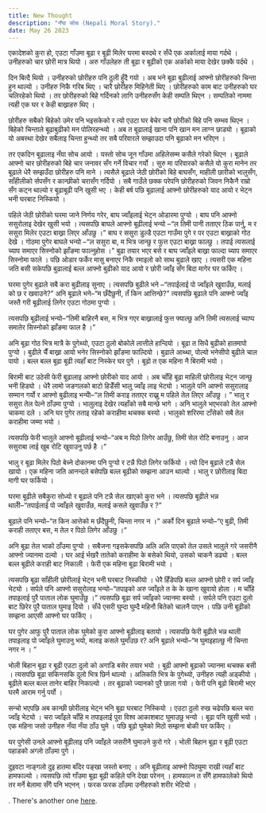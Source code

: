 ```yaml
---
title: New Thought
description: "नँया सोच (Nepali Moral Story)."
date: May 26 2023
---
```



एकादेशको कुरा हो, एउटा गाँउमा बूढा र बूढी मिलेर घरमा बस्दथे र सँधै एक अर्कालाई माया गर्दथे । उनीहरुको चार छोरी मात्र थियो । अरु गाँउलेहरु ती बूढा र बूढीको एक अर्काको माया देखेर छक्कै पर्दथे ।

दिन बित्दै थियो । उनीहरुको छोरीहरु पनि ठुली हुँदै गयो । अब भने बूढा बुढीलाई आफ्नो छोरीहरुको चिन्ता हुन थाल्यो । उनीहरु निकै गरिब थिए । चारै छोरीहरु मिहिनेती थिए । छोरीहरुको काम बाट उनीहरुको घर चलिरहेको थियो । तर छोरीहरुको बिहे गर्दिनको लागि उनीहरुसँग केही सम्पति थिएन । सम्पतिको नाममा त्यही एक घर र केही बाख्राहरु थिए ।

छोरीहरु सबैको बिहेको उमेर पनि भइसकेको र त्यो एउटा घर बेचेर चारै छोरीको बिहे पनि सम्भव थिएन । बिहेको चिन्ताले बूढाबुढीको मन पोलिरहन्थ्यो । अब त बूढालाई खाना पनि खान मन लाग्न छाड्यो । बूढाको यो अबस्था देखेर सबैलाइ चिन्ता हुन्थ्यो तर सबै परिवारले सम्झाउदा पनि बूढाको मन भरिएन ।

तर एकदिन बूढालाइ नँया सोच आयो । यस्तो सोच जून गाँउमा अहिलेसम्म कसैले गरेको थिएन । बूढाले आफ्नो चार छोरीहरुको बिहे चार जनावर सँग गर्ने विचार गर्यो ।
सुरु मा परिवारको कसैले यो कुरा मानेन तर बूढाले धेरै सम्झउँदा छोरीहरु पनि माने ।
त्यसैले बूढाले जेठी छोरीको बिहे बाघसँग, माहीली छारीको भालुसँग, साँहीलीको र्सपसँग र कान्छीको चरासँग गर्दियो ।
सबै गाउँले छक्क परेपनि छोरीहरुको जिवन निकैनै राम्रो सँग कट्न थाल्यो र बूढाबूढी पनि खुसी भए ।
केही बर्ष पछि बूढालाई आफ्नो छोरीहरुको याद आयो र भेट्न भनी घरबाट निस्कियो ।

पहिले जेठी छोरीको घरमा जाने निर्णय गरेर, बाघ ज्वाँइलाई भेट्न ओडारमा पुग्यो । बाघ पनि आफ्नो ससुरोलाइ देखेर खुसी भयो ।
त्यसपछि बाघले आफ्नो बूढीलाई भन्यो –“ल तिमी पानी तताएर ठिक पार्नु, म र ससुरा मिलेर एउटा बाख्रा लिएर आँउछु ।” बाघ र ससुरा डुल्डै एउटा गाउँमा पुगे र पर एउटा बाख्राको गोठ देखे । गोठमा पुगेर बाघले भन्यो –“ल ससुरा बा, म भित्र जान्छु र फुत्त एउटा बाख्रा फाल्छु । तपाई त्यसलाई च्याप समाएर सिस्नोको झाँङमा फाल्नुहोस ।”
बुढा तयार भएर बसे र बाघ ज्वाँइले बाख्रा फाल्दा च्याप समाएर सिस्नोमा फाले । पछि ओडार फर्केर मासु बनाएर निकै रमाइलो को साथ बुढाले खाए । त्यसरी एक महिना जति बसी सकेपछि बुढालाई बल्ल आफ्नो बुढीको याद आयो र छोरी ज्वाँइ सँग बिदा मागेर घर फर्किए ।

घरमा पुगेर बुढाले सबै करा बुढीलाइ सुनाए । त्यसपछि बुढीले भने –“तपाईलाई पो ज्वाँइले खुवाउँछ, मलाई को छ र खवाउने?”
अनि बूढाले भने–“म छँदैछुनी, तँ किन आत्तिन्छे?”
त्यसपछि बूढाले पनि आफ्नो ज्वाँइ जस्तै गरी बूढीलाई लिगेर एउटा गोठमा पुग्यो ।

त्यसपछि बूढीलाई भन्यो–“तिमी बाहिरनै बस, म भित्र गएर बाख्रालाई फुत्त फ्याल्छु अनि तिमी त्यसलाई च्याप्प समातेर सिस्नोको झाँङमा फाल है ।”

अनि बूढा गोठ भित्र मात्रै के पुगेथ्यो, एउटा ठुलो बोकोले लात्तीले हान्दियो । बूढा त सिधै बुढीको हातमापो पुग्यो । बुढीले चैँ बाख्रा आयो भनेर सिस्नोको झाँङमा फाल्दियो । बुढाले आथ्था, पोल्यो भनेसीपो बुढीले चाल पायो । बल्ल बल्ल बूढा बूढी त्यहाँ बाट निस्केर घर पुगे । बूढो त एक महिना नै बिरामी भयो ।

बिरामी बाट उठेसी फेरी बूढालाइ आफ्नो छोरीको याद आयो । अब चाँहि बूढा माहिली छोरीलाइ भेट्न जान्छु भनी हिड्यो । धेरै लामो जङगलको बाटो हिडेँसी भालु ज्वाँइ लाइ भेट्यो ।
भालुले पनि आफ्नो ससुरालाइ सम्मान गर्यो र आफ्नो बुढीलाइ भन्योे–“ल तिमी कराइ तताएर राख्नु म पहिले तेल लिएर आँउछु । ” भालु र ससुरा तेल पेल्ने ठाँउमा पुग्यो । भालुलाइ देखेर त्यहाँको सबै मान्छे भागे । अनि भालुले भएभरको तेल आफ्नो चाकमा दले । अनि घर पुगेर तताइ रहेको कराहीमा थचक्क बस्यो । भालुको शरिरमा टाँसेको सबै तेल कराहीमा जम्मा भयो ।

त्यसपछि फेरी भालुले आफ्नो बूढीलाई भन्यो–“अब म पिठो लिगेर आउँछु, तिमी सेल रोटि बनाउनु । आज ससुराबा लाई खुब रोटि खुवाउनु पर्छ है ।”

भालु र बूढा मिलेर पिठो बेच्ने दोकानमा पनि पुग्यो र टन्नै पिठो लिगेर फर्कियो । त्यो दिन बूढाले टन्नै सेल खायो । एक महिना जति आनन्दले बसेपछि बल्ल बूढीको सम्झना आउन थाल्यो । भालु र छोरीलाइ बिदा मागी घर फर्कियो ।

घरमा बूढीले सबैकुरा सोध्यो र बूढाले पनि टन्नै सेल खाएको कुरा भने । त्यसपछि बूढीले भन्न थालीे–“तपाईलाई पो ज्वाँइले खुवाउँछ, मलाई कसले खुवाउँछ र ?”

बूढाले पनि भन्यो–“त किन आत्तेको म छँदैछुनी, चिन्ता नगर न ।”
अर्को दिन बूढाले भन्यो–“ए बुढी, तिमी कराही तताएर बस, म तेल र पिठो लिगेर आँउछु ।”

अनि बूढा तेल भाको ठाँउमा पुग्यो । सबैजना गइसकेसपछि अलि अलि पाएको तेल उसले भालुले गरे जसरीनै आफ्नो ज्यानमा दल्यो । घर आई र्भखरै तातेको कराहीमा के बसेको थियो, उसको चाकनै डढ्यो । बल्ल बल्ल बूढीले कराही बाट निकाली । फेरी एक महिना बूढा बिरामी भयो ।

त्यसपछि बूढा साँहीली छोरीलाई भेट्न भनी घरबाट निस्कीयो । धेरै हिँडेपछि बल्ल आफ्नो छोरी र सर्प ज्वाँइ भेट्यो । सर्पले पनि आफ्नो ससुरोलाइ भन्यो–“तपाइको अरु ज्वाँइले त के के खाना खुवायो होला । म चाँहि तपाइलाई पुरै पाताल लोक घुमाउँछु ।” त्यसपछि बूढा सर्प ज्वाँइको ज्यानमा बस्यो । सर्पले पनि एउटा दुलो बाट छिरेर पुरै पाताल घुमाइ दियो । सँधै एसरी घुम्दा घुम्दै महिनौ बितेको चालनै पाएन । पछि उनी बूढीको सम्झना आएसी आफ्नो घर फर्किए ।

घर पुगेर आफु पुरै पाताल लोक घुमेको कुरा आफ्नो बूढीलाइ बतायो । त्यसपछि फेरी बूढीले भन्न थाली तपाइलाइ पो ज्वाँइले घुमाउनु भयो, मलाइ कसले घुमाँउछ र?
अनि बूढाले भन्यो–“म घुमाइहाल्छु नी चिन्ता नगर न । ”

भोली बिहान बूढा र बूढी एउटा दुलो को अगाडि बसेर तयार भयो । बूढी आफ्नो बूढाको ज्यानमा थचक्क बसी । त्यसपछि बूढा सकिनसकि दुलो भित्र छिर्न थाल्यो । अलिकति भित्र के पुगेथ्यो, उनीहरु त्यही अड्कीयो । बूढीले बल्ल बल्ल तानेर बाहिर निकाल्यो । तर बूढाको ज्यानको पुरै छाला गयो । फेरी पनि बूढो बिरामी भएर घरमै आराम गर्नु पर्यो ।

सन्चो भएपछि अब कान्छी छोरीलाइ भेट्न भनि बूढा घरबाट निस्कियो । एउटा ठुलो रुख चढेपछि बल्ल चरा ज्वाँइ भेट्यो । चरा ज्वाँइले चाँहि म तपाइलाई पुरा विश्व आकाशबाट घुमाउछु भन्यो । बूढा पनि खुसी भयो । एक महिना जसो उनीहरु नँया नँया ठाँउ घुमे । पछि बूढो घुमेको मिठो सम्झना बोकी घर फर्किए ।

घर पुगेसी उनले आफ्नो बूढीलाइ पनि ज्वाँइले जसरीनै घुमाउने कुरो गरे । भोली बिहान बूढा र बूढी एउटा पहाडको अग्लो ठाँउमा पुगे ।

दुइवटा नाङ्गलो दुइ हातमा बाँदेर पङ्खा जस्तो बनाए । अनि बूढीलाइ आफ्नो पिठ्युमा राखी त्यहाँ बाट हामफाल्यो । त्यसपछि त्यो गाँउमा बूढा बूढी कहिले पनि देखा परेनन् । हामफाल्न त सँगै हामफालेको थियो तर मर्ने बेलामा सँगै पनि भएनन् । फरक फरक ठाँउमा उनीहरुको शरीर भेटियो ।

. There's another one [here](/posts/example-post).
